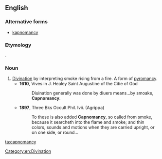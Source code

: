 ==English==

===Alternative forms===
* [[kapnomancy]]

===Etymology===
{{etyl|grc|en}} {{term|καπνός||tr=kapnos|smoke|lang=grc}}.

===Noun===
{{en-noun|-}}

# [[divination|Divination]] by interpreting smoke rising from a fire. A form of [[pyromancy]].
#* '''1610''', Vives in J. Healey Saint Augustine of the Citie of God
#*: Diuination generally was done by diuers means...by smoake, '''Capnomancy'''.
#* '''1897''', Three Bks Occult Phil. lvii. (Agrippa)
#*: To these is also added '''Capnomancy''', so called from smoke, because it searcheth into the flame and smoke; and thin colors, sounds and motions when they are carried upright, or on one side, or round...

[[Category:en:Divination]]

[[ta:capnomancy]]